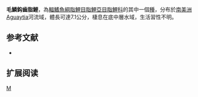 {{Speciesbox 
| genus = Creagrutus
| species = pila
| status = NE
| status_system = IUCN3.1
| authority =  [[Vari|Vari]] & [[Harold|Harold]], 2001
| synonyms = 
}}
'''毛鱗鈎齒脂鯉'''，為[[輻鰭魚綱|輻鰭魚綱]][[脂鯉目|脂鯉目]][[脂鯉亞目|脂鯉亞目]][[脂鯉科|脂鯉科]]的其中一個[[種|種]]，分布於[[南美洲|南美洲]]Aguaytia河流域，體長可達7.1公分，棲息在底中層水域，生活習性不明。

==参考文献==
{{refbegin}}
*{{FishBase_species|genus=Creagrutus|species=pila|year=2014|month=1}}
{{refend}}

== 扩展阅读 ==
{{refbegin}}
{{wikispecies-inline|Creagrutus pila|毛鱗鈎齒脂鯉}}
{{refend}}
{{Taxonbar|from=Q6417867}}

[[Category:鈎齒脂鯉屬|M]]


{{魚類小作品}}